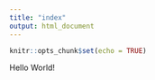 ```yaml
---
title: "index"
output: html_document
---
```


```r
knitr::opts_chunk$set(echo = TRUE)
```

Hello World!
